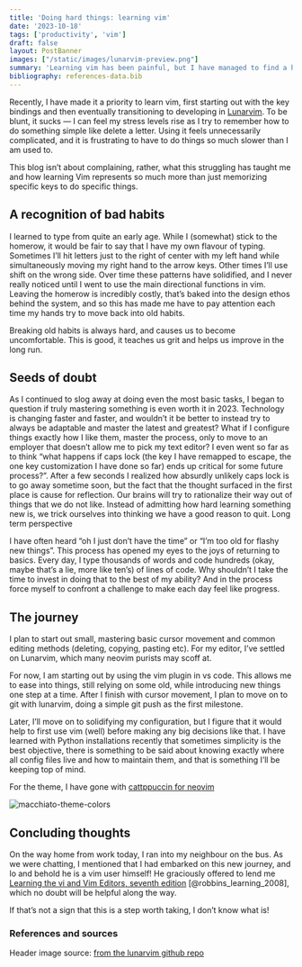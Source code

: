 ```yaml
---
title: 'Doing hard things: learning vim'
date: '2023-10-18'
tags: ['productivity', 'vim']
draft: false
layout: PostBanner
images: ["/static/images/lunarvim-preview.png"]
summary: 'Learning vim has been painful, but I have managed to find a hidden joy in the process of struggling with it.'
bibliography: references-data.bib
---
```


Recently, I have made it a priority to learn vim, first starting out with the key bindings and then eventually transitioning to developing in [Lunarvim](https://www.lunarvim.org/). To be blunt, it sucks — I can feel my stress levels rise as I try to remember how to do something simple like delete a letter. Using it feels unnecessarily complicated, and it is frustrating to have to do things so much slower than I am used to. 

This blog isn’t about complaining, rather, what this struggling has taught me and how learning Vim represents so much more than just memorizing specific keys to do specific things. 

## A recognition of bad habits

I learned to type from quite an early age. While I (somewhat) stick to the homerow, it would be fair to say that I have my own flavour of typing. Sometimes I’ll hit letters just to the right of center with my left hand while simultaneously moving my right hand to the arrow keys. Other times I’ll use shift on the wrong side. Over time these patterns have solidified, and I never really noticed until I went to use the main directional functions in vim. Leaving the homerow is incredibly costly, that’s baked into the design ethos behind the system, and so this has made me have to pay attention each time my hands try to move back into old habits.

Breaking old habits is always hard, and causes us to become uncomfortable. This is good, it teaches us grit and helps us improve in the long run.

## Seeds of doubt

As I continued to slog away at doing even the most basic tasks, I began to question if truly mastering something is even worth it in 2023. Technology is changing faster and faster, and wouldn’t it be better to instead try to always be adaptable and master the latest and greatest? What if I configure things exactly how I like them, master the process, only to move to an employer that doesn’t allow me to pick my text editor? I even went so far as to think “what happens if caps lock (the key I have remapped to escape, the one key customization I have done so far) ends up critical for some future process?”. After a few seconds I realized how absurdly unlikely caps lock is to go away sometime soon, but the fact that the thought surfaced in the first place is cause for reflection. Our brains will try to rationalize their way out of things that we do not like. Instead of admitting how hard learning something new is, we trick ourselves into thinking we have a good reason to quit.
Long term perspective

I have often heard “oh I just don’t have the time” or “I’m too old for flashy new things”. This process has opened my eyes to the joys of returning to basics. Every day, I type thousands of words and code hundreds (okay, maybe that’s a lie, more like ten’s) of lines of code. Why shouldn’t I take the time to invest in doing that to the best of my ability? And in the process force myself to confront a challenge to make each day feel like progress.

## The journey

I plan to start out small, mastering basic cursor movement and common editing methods (deleting, copying, pasting etc). For my editor, I’ve settled on Lunarvim, which many neovim purists may scoff at. 

For now, I am starting out by using the vim plugin in vs code. This allows me to ease into things, still relying on some old, while introducing new things one step at a time. After I finish with cursor movement, I plan to move on to git with lunarvim, doing a simple git push as the first milestone. 

Later, I’ll move on to solidifying my configuration, but I figure that it would help to first use vim (well) before making any big decisions like that. I have learned with Python installations recently that sometimes simplicity is the best objective, there is something to be said about knowing exactly where all config files live and how to maintain them, and that is something I’ll be keeping top of mind.

For the theme, I have gone with [cattppuccin for neovim](https://github.com/catppuccin/nvim)

![macchiato-theme-colors](/static/images/macchiato.png)

## Concluding thoughts

On the way home from work today, I ran into my neighbour on the bus. As we were chatting, I mentioned that I had embarked on this new journey, and lo and behold he is a vim user himself! He graciously offered to lend me [Learning the vi and Vim Editors, seventh edition](https://www.oreilly.com/library/view/learning-the-vi/9780596529833/) [@robbins_learning_2008], which no doubt will be helpful along the way.

If that’s not a sign that this is a step worth taking, I don’t know what is!

### References and sources

Header image source: <a href="https://github.com/LunarVim/lunarvim.org/blob/master/static/img/lunarvim_preview.png">from the lunarvim github repo</a>

